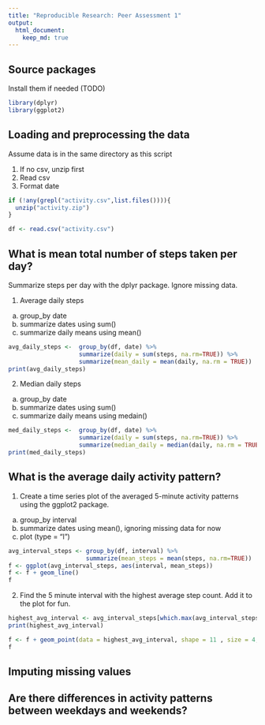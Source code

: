 ```yaml
---
title: "Reproducible Research: Peer Assessment 1"
output: 
  html_document:
    keep_md: true
---
```


## Source packages 
Install them if needed (TODO)
```r
library(dplyr)
library(ggplot2)
```


## Loading and preprocessing the data
Assume data is in the same directory as this script

1. If no csv, unzip first
2. Read csv 
3. Format date

```r
if (!any(grepl("activity.csv",list.files()))){
  unzip("activity.zip")
}

df <- read.csv("activity.csv")

```



## What is mean total number of steps taken per day?
Summarize steps per day with the dplyr package. Ignore missing data. 

1. Average daily steps
  a. group_by date 
  b. summarize dates using sum()
  c. summarize daily means using mean()

```r
avg_daily_steps <-  group_by(df, date) %>% 
                    summarize(daily = sum(steps, na.rm=TRUE)) %>%
                    summarize(mean_daily = mean(daily, na.rm = TRUE))
print(avg_daily_steps)
```

2. Median daily steps
  a. group_by date 
  b. summarize dates using sum()
  c. summarize daily means using medain()
  
```r
med_daily_steps <-  group_by(df, date) %>% 
                    summarize(daily = sum(steps, na.rm=TRUE)) %>%
                    summarize(median_daily = median(daily, na.rm = TRUE))
print(med_daily_steps)
```


## What is the average daily activity pattern?

1. Create a time series plot of the averaged 5-minute activity patterns using the ggplot2 package.
  a. group_by interval
  b. summarize dates using mean(), ignoring missing data for now
  c. plot (type = "l")
  
```r
avg_interval_steps <- group_by(df, interval) %>%
                      summarize(mean_steps = mean(steps, na.rm=TRUE))
f <- ggplot(avg_interval_steps, aes(interval, mean_steps))
f <- f + geom_line()
f
```

2. Find the 5 minute interval with the highest average step count. Add it to the plot for fun. 

```r
highest_avg_interval <- avg_interval_steps[which.max(avg_interval_steps$mean_steps), ]
print(highest_avg_interval)

f <- f + geom_point(data = highest_avg_interval, shape = 11 , size = 4, color = "red")
f
```


## Imputing missing values



## Are there differences in activity patterns between weekdays and weekends?
